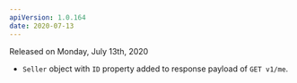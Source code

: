 ```yaml
---
apiVersion: 1.0.164
date: 2020-07-13
---
```


Released on Monday, July 13th, 2020

- `Seller` object with `ID` property added to response payload of `GET v1/me`.
